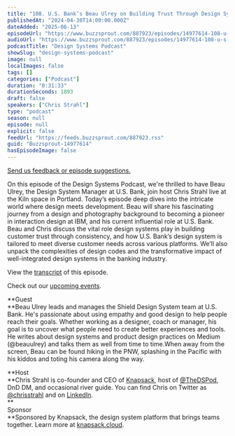 ```yaml
---
title: "108. U.S. Bank’s Beau Ulrey on Building Trust Through Design Systems"
publishedAt: "2024-04-30T14:00:00.000Z"
dateAdded: "2025-06-13"
episodeUrl: "https://www.buzzsprout.com/887923/episodes/14977614-108-u-s-bank-s-beau-ulrey-on-building-trust-through-design-systems.mp3"
audioUrl: "https://www.buzzsprout.com/887923/episodes/14977614-108-u-s-bank-s-beau-ulrey-on-building-trust-through-design-systems.mp3"
podcastTitle: "Design Systems Podcast"
showSlug: "design-systems-podcast"
image: null
localImages: false
tags: []
categories: ["Podcast"]
duration: "0:31:33"
durationSeconds: 1893
draft: false
speakers: ["Chris Strahl"]
type: "podcast"
season: null
episode: null
explicit: false
feedUrl: "https://feeds.buzzsprout.com/887923.rss"
guid: "Buzzsprout-14977614"
hasEpisodeImage: false
---
```

[Send us feedback or episode suggestions.](https://www.buzzsprout.com/twilio/text_messages/887923/open_sms)

On this episode of the Design Systems Podcast, we're thrilled to have Beau Ulrey, the Design System Manager at U.S. Bank, join host Chris Strahl live at the Kiln space in Portland. Today’s episode deep dives into the intricate world where design meets development. Beau will share his fascinating journey from a design and photography background to becoming a pioneer in interaction design at IBM, and his current influential role at U.S. Bank. Beau and Chris discuss the vital role design systems play in building customer trust through consistency, and how U.S. Bank’s design system is tailored to meet diverse customer needs across various platforms. We’ll also unpack the complexities of design codes and the transformative impact of well-integrated design systems in the banking industry.

View the [transcript](https://docs.google.com/document/d/1nK8WMzxXXWg-tuOakXrWMIzHJESpWJD6pTnYBaE-t_U/edit?usp=sharing) of this episode.

Check out our [upcoming events](https://www.knapsack.cloud/events).  

**Guest  
**Beau Ulrey leads and manages the Shield Design System team at U.S. Bank. He's passionate about using empathy and good design to help people reach their goals. Whether working as a designer, coach or manager, his goal is to uncover what people need to create better experiences and tools. He writes about design systems and product design practices on Medium (@beauulrey) and talks them as well from time to time.When away from the screen, Beau can be found hiking in the PNW, splashing in the Pacific with his kiddos and toting his camera along the way.

**Host  
**Chris Strahl is co-founder and CEO of [Knapsack](https://www.knapsack.cloud/), host of [@TheDSPod](https://twitter.com/thedspod), DnD DM, and occasional river guide. You can find Chris on Twitter as [@chrisstrahl](https://twitter.com/chrisstrahl) and on [LinkedIn](https://www.linkedin.com/in/chrisstrahl/).  
**  
Sponsor  
**Sponsored by Knapsack, the design system platform that brings teams together. Learn more at [knapsack.cloud](https://www.knapsack.cloud/?utm_source=podcast).
